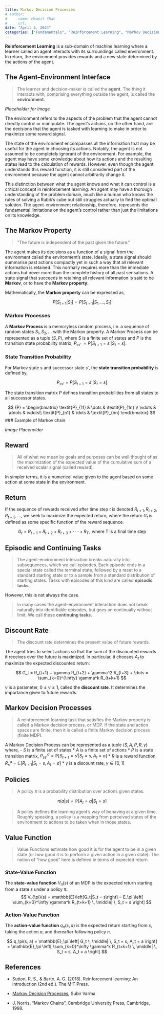 ```yaml
---
title: Markov Decision Processes
# author:
#     name: Maanit Shah
#     url: 
date: "April 5, 2024"
categories: ["Fundamentals", "Reinforcement Learning", "Markov Decision Processes", "Mathematics"]
---
```


**Reinforcement Learning** is a sub-domain of machine learning where a learner called an agent interacts with its surroundings called environment. In return, the environment provides rewards and a new state determined by the actions of the agent.

## The Agent–Environment Interface

> The learner and decision-maker is called the **agent**.
> The thing it interacts with, comprising everything outside the agent, is called the **environment**.

_Placeholder for Image_

The environment refers to the aspects of the problem that the agent cannot directly control or manipulate. The agent's actions, on the other hand, are the decisions that the agent is tasked with learning to make in order to maximize some reward signal.

The state of the environment encompasses all the information that may be useful for the agent in choosing its actions. Notably, the agent is not assumed to be completely ignorant of the environment. For example, the agent may have some knowledge about how its actions and the resulting states lead to the calculation of rewards. However, even though the agent understands this reward function, it is still considered part of the environment because the agent cannot arbitrarily change it.

This distinction between what the agent knows and what it can control is a critical concept in reinforcement learning. An agent may have a thorough understanding of the problem domain, much like a human who knows the rules of solving a Rubik's cube but still struggles actually to find the optimal solution. The agent-environment relationship, therefore, represents the fundamental limitations on the agent's control rather than just the limitations on its knowledge.

## The Markov Property

> "The future is independent of the past given the future."

The agent makes its decisions as a function of a signal from the environment called the environment’s state. Ideally, a state signal should summarise past actions compactly yet in such a way that all relevant information is retained. This normally requires more than the immediate actions but never more than the complete history of all past sensations. A state signal that succeeds in retaining all relevant information is said to be **Markov**, or to have the **Markov property**.

Mathematically, the **Markov property** can be expressed as, 

$$
P[S_{t+1} | S_{t}] = P[S_{t+1} | S_{1}, ..., S_{t}]
$$

### Markov Processes

A **Markov Process** is a memoryless random process, i.e. a sequence of random states $S_{1}, S_{2}, ...$ with the Markov property. A Markov Process can be represented as a tuple $\langle S, \textit{P} \rangle$, where $S$ is a finite set of states and _P_ is the transition state probability matrix, _P_<sub>$ss'$</sub> $= P[S_{t+1} = s' | S_{t} = s]$.

### State Transition Probability

For Markov state $s$ and successor state $s'$, the **state transition probability** is defined by, 

$$ {P}_{ss'} = P[S_{t+1} = s' | S_{t} = s] $$

The state transition matrix _P_ defines transition probabilities from all states to all successor states.

$$
{P} = \begin{bmatrix} 
    \textit{P}_{11} & \dots & \textit{P}_{1n} \\
    \vdots & \ddots & \vdots\\
    \textit{P}_{n1} & \dots & \textit{P}_{nn} 
    \end{bmatrix}
$$
### Example of Markov chain

_Image Placeholder_

## Reward
> All of what we mean by goals and purposes can be well thought of as the maximization of the expected value of the cumulative sum of a received scalar signal (called reward).

In simpler terms, it is a numerical value given to the agent based on some action at some state in the environment.

## Return

If the sequence of rewards received after time step $t$ is denoted $R_{t+1}, R_{t+2}, R_{t+3}, . . .$, we seek to maximize the expected return, where the return $G_t$ is defined as some specific function of the reward sequence.

$$ G_t = R_{t+1} + R_{t+2} + R_{t+3} + · · · + R_T,\text{ where T is a final time step} $$

## Episodic and Continuing Tasks

> The agent–environment interaction breaks naturally into subsequences, which we call episodes.  Each episode ends in a special state called the terminal state, followed by a reset to a standard starting state or to a sample from a standard distribution of starting states. Tasks with episodes of this kind are called **episodic tasks**.

However, this is not always the case.

>  In many cases the agent–environment interaction does not break naturally into identifiable episodes, but goes on continually without limit. We call these **continuing tasks**.

## Discount Rate

> The discount rate determines the present value of future rewards.

The agent tries to select actions so that the sum of the discounted rewards it receives over the future is maximized. In particular, it chooses $A_t$ to maximize the expected discounted return:

$$ G_t = R_{t+1} + \gamma R_{t+2} + \gamma^2 R_{t+3} + \dots = \sum_{k=0}^{\infty} \gamma^k R_{t+k+1} $$

$\gamma$ is a parameter, $0 \leq \gamma \leq 1$, called the **discount rate**. It determines the importance given to future rewards.

## Markov Decision Processes

> A reinforcement learning task that satisfies the Markov property is called a Markov decision process, or MDP. If the state and action spaces are finite, then it is called a finite Markov decision process (finite MDP).

A Markov Decision Process can be represented as a tuple $\langle S, A, \textit{P}, R, \gamma \rangle$ where,
- $S$ is a finite set of states
* $A$ is a finite set of actions
* _P_ is a state transition matrix, $P^a_{ss'} = \mathbb{P}\left[S_{t+1} = s' | S_t = s, A_t = a\right]$
* $R$ is a reward function, $R^a_s = \mathbb{E}\left[R_{t+1} | S_t = s, A_t = a\right]$
* $\gamma$ is a discount rate, $\gamma \in [0,1]$

## Policies

> A policy $\pi$ is a probability distribution over actions given states.

$$ \pi (a|s) = \mathbb{P}\left[A_t = a|S_t = s\right] $$

> A policy defines the learning agent’s way of behaving at a given time. Roughly speaking, a policy is a mapping from perceived states of the environment to actions to be taken when in those states.

## Value Function

> Value Functions estimate how good it is for the agent to be in a given state (or how good it is to perform a given action in a given state). The notion of “how good” here is defined in terms of expected return.

### State-Value Function

The **state-value function** $V_{\pi}(s)$ of an MDP is the expected return starting from a state $s$ under a policy $\pi$.
$$ V_{\pi}(s) = \mathbb{E}\left[G_t|S_t = s\right] = E_\pi \left[ \sum_{k=0}^\infty \gamma^k R_{t+k+1} \, \middle| \, S_t = s \right] $$

### Action-Value Function

The **action-value function** $q_{\pi}(s, a)$ is the expected return starting from $s$, taking the action $a$, and thereafter following policy $\pi$.

$$ q_\pi(s, a) = \mathbb{E}_\pi \left[ G_t \, \middle| \, S_t = s, A_t = a \right] = \mathbb{E}_\pi \left[ \sum_{k=0}^\infty \gamma^k R_{t+k+1} \, \middle| \, S_t = s, A_t = a \right] $$

## References
<!-- put items -->

- Sutton, R. S., & Barto, A. G. (2018). Reinforcement learning: An introduction (2nd ed.). The MIT Press.

- [Markov Decision Processes](https://subirvarma.github.io/GeneralCognitics/Course2/Lecture2_MDPs.pdf), Subir Varma

- J. Norris, “Markov Chains”, Cambridge University Press, Cambridge, 1998.
